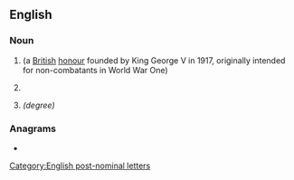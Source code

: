 ==English==

===Noun===
{{en-noun}}

# {{initialism of|lang=en|Member of the {{w|Order of the British Empire}}}} (a [[British]] [[honour]] founded by King George V in 1917, originally intended for non-combatants in World War One)
# {{lb|en|technology}} {{initialism of|w:Molecular-beam epitaxy|lang=en|}}
# {{initialism of|w:Master of Bioscience Enterprise|lang=en}} ''(degree)''

===Anagrams===
* {{anagrams|en|a=bem|B.M.E.|BEM|BME|EBM|MEB}}

[[Category:English post-nominal letters]]
